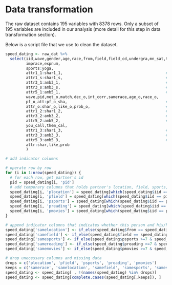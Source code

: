 # Data transformation

The raw dataset contains 195 variables with 8378 rows. Only a subset of 195 variables are included in our analysis (more detail for this step in data transformation section). 


Below is a script file that we use to clean the dataset.

```r

speed_dating <- raw_dat %>% 
  select(iid,wave,gender,age,race,from,field,field_cd,undergra,mn_sat,tuition,income,
         imprace,expnum,
         sports:yoga,
         attr1_1:shar1_1,                                             # exp weight to others-1
         attr1_s:shar1_s,                                             # exp weight to others-2
         attr3_1:amb3_1,                                              # self-evaluate-1 (self)-1
         attr3_s:amb3_s,                                              # self-evaluate-1 (self)-2
         attr5_1:amb5_1,                                              # self-evaluate-2 (others)-1
         wave,pid,met_o,match,dec_o,int_corr,samerace,age_o,race_o,
         pf_o_att:pf_o_sha,                                           # score to others
         attr_o:shar_o,like_o,prob_o,                                 # score received
         attr1_2:shar1_2,                                             # exp weight to others-3
         attr3_2:amb3_2,                                              # self-evaluate-1 (self)-3
         attr5_2:amb5_2,                                              # self-evaluate-2 (others)-2
         you_call,them_cal,
         attr1_3:shar1_3,                                             # exp weight to others-4
         attr3_3:amb3_3,                                              # self-evaluate-1 (self)-4
         attr5_3:amb5_3,                                              # self-evaluate-2 (others)-3
         attr:shar,like,prob
         ) 

# add indicator columns

# operate row by row
for (i in 1:nrow(speed_dating)) {
  # for each row, get partner's id
  pid = speed_dating[i, 'pid']
  # add temporary columns that holds partner's location, field, sports, reading, movies
  speed_dating[i, 'plocation'] = speed_dating[which(speed_dating$iid == pid)[1], 'from']
  speed_dating[i, 'pfield'] = speed_dating[which(speed_dating$iid == pid)[1], 'field']
  speed_dating[i, 'psports'] = speed_dating[which(speed_dating$iid == pid)[1], 'sports']
  speed_dating[i, 'preading'] = speed_dating[which(speed_dating$iid == pid)[1], 'reading']
  speed_dating[i, 'pmovies'] = speed_dating[which(speed_dating$iid == pid)[1], 'movies']
}

# append indicator columns that indicates whether this person and his/her partner share this feature
speed_dating['samelocation'] <- if_else(speed_dating$from == speed_dating$plocation, 'Yes', 'No')
speed_dating['samefield'] <- if_else(speed_dating$field == speed_dating$pfield, 'Yes', 'No')
speed_dating['samesports'] <- if_else(speed_dating$psports >=7 & speed_dating$sports>=7, 'Yes', 'No')
speed_dating['samereading'] <- if_else(speed_dating$preading >=7 & speed_dating$reading>=7, 'Yes', 'No')
speed_dating['samemovies'] <- if_else(speed_dating$pmovies >=7 & speed_dating$movies>=7, 'Yes', 'No')

# drop unecessary columns and missing data
drops = c('plocation', 'pfield', 'psports', 'preading', 'pmovies')
keeps = c('samerace', 'samelocation', 'samefield', 'samesports', 'samesports', 'samemovies')
speed_dating <- speed_dating[ , !(names(speed_dating) %in% drops)]
speed_dating <- speed_dating[complete.cases(speed_dating[,keeps]), ]
```